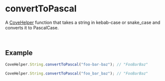 
<Meta
  title="Helpers/CoveHelper/String/convertToPascal"
/>

# convertToPascal
A [CoveHelper](./?path=/docs/helpers-covehelper-covehelper-class--docs) function that takes a string in kebab-case or snake_case and converts it to PascalCase.

&nbsp;
## Example
```js
CoveHelper.String.convertToPascal("foo-bar-baz"); // "FooBarBaz"

CoveHelper.String.convertToPascal("foo_bar_baz"); // "FooBarBaz"
```
